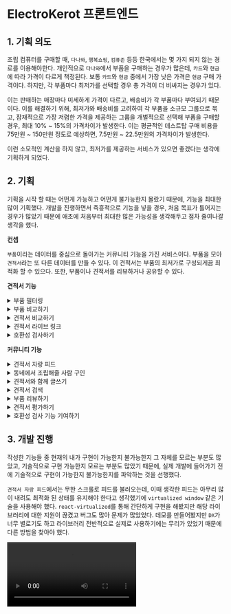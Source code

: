 
# ElectroKerot 프론트엔드

## 1. 기획 의도

조립 컴퓨터를 구매할 때, `다나와`, `행복쇼핑`, `컴퓨존` 등등 한국에서는 몇 가지 되지 않는 경로를 이용해야한다.
개인적으로 `다나와`에서 부품을 구매하는 경우가 많은데, `카드`와 `현금`에 따라 가격이 다르게 책정된다.
보통 `카드`와 `현금` 중에서 가장 낮은 가격은 `현금` 구매 가격이다. 하지만, 각 부품마다 최저가를
선택할 경우 총 가격이 더 비싸지는 경우가 있다.

이는 판매하는 매장마다 미세하게 가격이 다르고, 배송비가 각 부품마다 부여되기 때문이다.
이를 해결하기 위해, 최저가와 배송비를 고려하여 각 부품을 소규모 그룹으로 묶고, 잠재적으로 가장 저렴한 가격을
제공하는 그룹을 개벌적으로 선택해 부품을 구매할 경우, 최대 10% ~ 15%의 가격차이가 발생한다. 이는 평균적인 데스트탑
구매 비용을 75만원 ~ 150만원 정도로 예상하면, 7.5만원 ~ 22.5만원의 가격차이가 발생한다.

이런 소모적인 계산을 하지 않고, 최저가를 제공하는 서비스가 있으면 좋겠다는 생각에 기획하게 되었다.

## 2. 기획

기획을 시작 할 때는 어떤게 가능하고 어떤게 불가능한지 몰랐기 때문에,
기능을 최대한 많이 기획했다. 개발을 진행하면서 즉흥적으로 기능을 넣을 경우,
처음 목표가 틀어지는 경우가 많았기 때문에 애초에 처음부터 최대한 많은 가능성을
생각해두고 점차 줄여나갈 생각을 했다.

**컨셉**

`부품`이라는 데이터를 중심으로 돌아가는 커뮤니티 기능을 가진 서비스이다.
부품을 모아 `견적서`라는 또 다른 데이터를 만들 수 있다. 이 견적서는 부품의
최저가로 구성되게끔 최적화 할 수 있으다. 또한, 부품이나 견적서를 리뷰하거나 공유할 수 있다.

<Tree>
  <Folder name="초기 기획 기능" defaultOpen>
    <Folder name="견적서 기능" defaultOpen>
      <File name="부품 필터링" />
      <File name="부품 비교하기" />
      <File name="견적서 비교하기" />
      <File name="견적서 라이브 링크" />
      <File name="호환성 검사하기" />
    </Folder>
    <Folder name="커뮤니티 기능" defaultOpen>
      <File name="견적서 자랑 피드" />
      <File name="동네에서 조립해줄 사람 구인" />
      <File name="견적서와 함께 글쓰기" />
      <File name="견적서 검색" />
      <File name="부품 리뷰하기" />
      <File name="견적서 평가하기" />
      <File name="호환성 검사 기능 기여하기" />
    </Folder>
  </Folder>
</Tree>

**견적서 기능**


<details>
  <summary>부품 필터링</summary>
  부품을 필터링 할 수 있다.

    - 유사한 단어를 적절하게 처리한다. (삼성, 샘숭, samsung)
    - 필터는 하나의 query string에 담겨진 부품의 이름과 태그를 기반으로 검색 결과를 달리한다. (이름: DDR4, 태그: 4GB)
    - 필터는 공유하기 쉽게 url을 통해 관리한다. (query, page, selected filters)
    - url로 관리되는 필터는 내부적으로 저장된다.

<Screenshot alt="검색 결과" src={SearchResultScreenshot} caption="검색 결과" />
<br />

</details>

<details>
  <summary>부품 비교하기</summary>
  부품 목록에서 선택한 부품을 비교할 수 있다. 화면 크기 제한 때문에 최대 3개까지
  비교할 수 있으며, url을 통해 공유할 수 있다. SPA 특성으로 토글하는 방식이 아닌
  url을 사용해서 비교하는 방식으로 구현해야 한다.
</details>

<details>
  <summary>견적서 비교하기</summary>
  견적서를 묶어서 비교하는 기능이다. 비교 중 가격 최적화를 실행할 수 있다. 화면 크기
  제한 때문에 최대 3개까지 비교할 수 있으며, url을 통해 공유할 수 있다. SPA 특성으로
  토글하는 방식이 아닌 url을 사용해서 비교하는 방식으로 구현해야 한다.
</details>

<details>
  <summary>견적서 라이브 링크</summary>
  견적서를 공유할 때, 견적서 소지자가 견적서를 변경할 경우, 소켓을 통해 변경 사항이
  전파된다 해당 라이브 링크를 보고 있던 사람들은 변경 사항을 실시간으로 확인할 수
  있다. 이를 통해 빠르게 견적서에 대한 평가가 가능하다.
</details>
<details>
  <summary>호환성 검사하기</summary>
  부품을 선택할 때, 기본적인 호환성을 검사해 준다. 호환 불가능한 부품을 필터링하기
  위해 각 부품마다 필터를 자동으로 적용한다. 이 기능은 타당성 검사가 필요하다. 유저가
  아닌 자동으로 필터를 거는 방식이니 어떻게 보면 거슬릴 수 있다
</details>

**커뮤니티 기능**


<details>
  <summary>견적서 자랑 피드</summary>
  `인스타그램`의 피드처럼 간단하게 견적서를 통해 맞춘 컴퓨터를 자랑할 수 있다.

<div className="flex flex-row justify-between gap-5">
  <Screenshot alt="instagram" src={InstagramScreenshot} caption="instagram" />
  <Screenshot alt="buildsgg" src={BuildsggScreenshot} caption="buildsgg" />
</div>
<br />
</details>

<details>
  <summary>동네에서 조립해줄 사람 구인</summary>
  동네를 타게팅하는 여러 플랫폼처럼, 집근처에서 조립해줄 사람을 구인할 수 있다. 접근성이
  좋은 컴퓨터 관련 커뮤니티가 없기 때문에 이 기능을 통해, 조립해줄 사람을 찾을 수도
  있고, 컴퓨터에 문제가 생길 경우 질문도 할 수 있다.
</details>

<details>
  <summary>견적서와 함께 글쓰기</summary>
  저장 된 견적서를 글에 첨부할 수 있다. 글을 쓰는 사람은 견적서를 공유하거나 평가
  받을 수 있고 해당 `견적서` 혹은 `부품`은 글의 내용과 글의 댓글이라는 데이터가 연결된다.
  이를 통해 다른 기능을 구현할 수 있다.
</details>

<details>
  <summary>견적서 검색</summary>
  앞서 구현된 `견적서와 함께 글쓰기`를 통해 저장 된 데이터를 통해, 검색 기능을 구현할 수 있다.

    - 완전히 같은 견적을 검색하진 않는다.
    - 코어 부품을 포함한 견적을 검색한다.
    - 부품 상세 페이지에서 부품에 관련 된 글을 볼 수 있다

</details>

<details>
  <summary>부품 리뷰하기</summary>
  부품을 리뷰한다.

    - 모두가 리뷰할 수 있도록 할 것인가?
    - `견적서 자랑 피드`를 시행한 사람들에 한해서만 리뷰할 수 있도록 할 것인가?
    - 타당성 검사 필요

</details>

<details>
  <summary>견적서 평가하기</summary>
  견적서를 평가 받을 때, `이륙`이라는 단어를 쓰는데, 구매해도 좋다는 의미이다.
  `견적서와 함께 글쓰기`에서 쓰여진 글에서 `이륙`을 누르면, 해당 견적서가 문제가 없다는
  의미이다. `이륙`을 누르면, 해당 견적서의 `이륙` 수가 올라간다.

`이륙` 외에도 `이륙허가 중`, `이륙`, `순항 중`, `격추`, `착륙` 등등 고려해봐도 될 듯

</details>
<details>
  <summary>호환성 검사 기능 기여하기</summary>
  부품의 호환성은 대개 `부품`이 가진 정보를 토대로, 대략적으로 검사 가능하다.
  CPU의 소켓이 `LGA 1151`이고, 메인보드의 소켓이 `LGA 1151`이면 호환성이 있다.
  이렇게 `소켓`끼리 검사하는 것은 쉽다. 하지만, 대략적인 검사이기 때문에,
  어떤 `쿨러`와 어떤 `케이스`가 호환이 되는지는 알 수 없을 수 있다.
  이런 부분을 해결하기 위해, 사용자가 어떤 부품들끼리 호환이 되는지 안 되는지에
  대한 정보를 제공해주는 기능이 필요하다.
</details>

## 3. 개발 진행

작성한 기능들 중 현재의 내가 구현이 가능한지 불가능한지 그 자체를 모르는 부분도 많았고,
기술적으로 구현 가능한지 모르는 부분도 많았기 때문에, 실제 개발에 들어가기 전에 기술적으로
구현이 가능한지 불가능한지를 파악하는 것을 선행했다.

`견적서 자랑 피드`에서는 무한 스크롤로 피드를 불러오는데, 이때 생각한 피드는 아무리 많이 내려도
최적화 된 상태를 유지해야 한다고 생각했기에 `virtualized window` 같은 기술을 사용해야 했다.
`react-virtualized`를 통해 간단하게 구현을 해봤지만 해당 라이브러리에 대한 지원이 끊겼고
버그도 많아 문제가 많았었다. 데모를 만들어봤지만 `DX`가 너무 별로기도 하고 라이브러리
전반적으로 실제로 사용하기에는 무리가 있었기 때문에 다른 방법을 찾아야 했다.

<Video src="/public/hello.mp4" />

부품 검색이 가능해야 하니 부품 검색 기능에 대해 생각하고 있었는데, 내가 가지고 있던 지식으론
부품을 검색하는 기능을 구현하기에는 부족했다. 얼핏 들었던 `elasticsearch`를 사용해보려고 했는데
러닝커브가 생각보다 높았고, 여기에 집중하기에는 시간이 부족했기 때문에, `elasticsearch`와 비슷한
검색 기능을 제공하지만 좀 더 간단한 게 필요했다. 여기서 `Mongodb Atlas`의 `Full Text Search`를 알게 되었고,
이를 통해 부품 검색 기능을 구현할 수 있었다.


<Screenshot alt="검색 결과" src={SearchResultA} caption="검색 결과 A" />
<Screenshot alt="검색 결과" src={SearchResultB} caption="검색 결과 B" />

<br />
이런 식으로 개발이 순탄하지 않을 것 같은 기능을 하나씩 구현해보면서, 기술적으로 구현이
가능한지 불가능한지를 파악했다. 대부분의 기능은 구현이 가능했고 이를 통해 굳이 필요없거나
과하게 기획 된 기능은 제외했다.

프론트엔드, 백엔드, 서버, DB 등 모든 부분을 한 번에 모든 것을 할 순 없었다.
개발 계획을 1~3차 혹은 그 이상까지 나누고, 1차에서는 초기 기획의 코어 기능 위주로 개발했다.

## 4. 디자인

일단 디자인을 먼저 시작했다. 디자인을 끝낸 뒤 개발을 시작하면, 개발하면서 지속적으로 디자인에 대해
생각하지 않아도 되기 때문에 개발에 집중할 수 있다.

여러 사이트를 참고하면서 디자인을 했고, `UX`에 대해 깊게 고민하면서 디자인을 했다. 가령, 모바일 웹에서 햄버거 메뉴를
토글했을 때, 보통 네이티브앱에선 뒤로 가기를 통해 메뉴를 닫을 수 있다. 가끔 웹에서 뒤로 가기를 통해 메뉴를 닫는 경우도
있긴 하지만 잘 보면, 전체 페이지가 뒤로 가기 때문에 메뉴 컴포넌트가 `unmount` 되면서 메뉴가 닫혔다고 생각하게 된다.
이를 해결하기 위해, `useEmptyRoute`라는 훅을 이용해 이런 인터렉션이 필요한 컴포넌트에선 빈 라우트를 추가하고,
뒤로 가기 혹은 닫기 동작에선 빈 라우트를 제거하는 방식으로 구현했다.

로그인과 회원가입의 경우 모달을 이용했다. 보통 토글을 통해 모달을 열고 닫는데 이러면
`url`을 통한 이동이 불가능하다. 이를 해결하기 위해 라우팅을 추가하고 데스크탑과 모바일에서
`navigation histrory`를 다르게 관리해 각각의 디바이스에서 이용하는 사용자가
직관적인 경험을 하게끔 했다.

사용자가 로그인 페이지를 보다 홈으로 이동할 경우,
데스크탑에선 모달 형태의 로그인창이 뒤로 가기를 통해 보여지면 안 된다고 생각했고,
모바일에선 모달 형태가 아닌 페이지 형태로 보여지니 뒤로가기를 통해 로그인 페이지로
다시 돌아갈 수 있어야 한다고 생각한다.


<details>
  <summary>라우팅 조작 방법</summary>

  <Screenshot alt="라우팅 방법" src={RoutingScreenshot} caption="라우팅 방법" />
  <br/>
</details>

이런 마이크로 인터렉션 혹은 UX에 대해 고민하면서 디자인을 했고 개발을 하면서 더욱 개선해나갈 예정이다.

## 5. 서버 (인프라)


<Screenshot alt="인프라" src={InfraScreenshot} caption="인프라" />

<br />
서버는 두 가지 방식으로 구상했다.

### 5.1 클라우드 컴퓨팅

첫 번째는 `클라우드 컴퓨팅`을 이용하는 방식이다. `EC2` 혹은 기타 클라우드의 `Computed Machine/Engine`을 이용해 서버를 구축하고, `nginx`를 사용해 `리버스 프록시`를 구축한다.
이를 통해, `cors`를 해결하기도 하고 `entry point`를 1개만 노출시킴으로써 기본적인 보안을 유지한다.

이렇게 할 경우, `Horizontal Scaling`이 편할 것으로 생각된다. 하지만 어떤 클라우드 플랫폼의 서비스를 사용할지, 플랫폼마다 조금씩 다른 설정과 이에 따른 시간적 비용이 발생할 것이다.
프리티어를 사용한다 할지라도 초기 설정이 상당히 필요하고, 중간에 발생하는 문제에 대한 트러블슈팅을 온전히 직접 해결해야 한다.

### 5.2 클라우드 호스팅

개발을 해나가면서 여러 프레임워크를 어쩔 수 없이 써보니 알게 된 사실인데, 마리 만들어진 `프레임워크` 혹은 `서비스`가 생각보다 너무 편하다는 것이다.
프론트엔드를 `Vercel`을 통해 배포해보니 여러 가지 기능들이 기본적으로 제공되었고, 굳이 직접 구축해야 하는 필요성과 안정성을 느끼지 못 했다.

`Vercel`을 통해 `web vital`이나 `analytics`를 쉽게 적용할 수 있었고, `CD`가 자동으로 되는 것도 큰 장점이었다.

이렇게 되면 프론트엔드 뿐만 아니라 백엔드도 `Firebase`나 기타 플랫폼을 통해 서비스 하는게 더욱 유리할 것이라는 생각이 들었다.

현재 인프라가 필요한 서비스는 다음과 같다.

- 스크래퍼 서버 (Node.js)
- 프론트엔드 서버
- 백엔드 서버
- 데이터베이스 서버

모두 각각

- Firebase
- Vercel
- Firebase
- Mongodb Atlas

을 통해 해결할 수 있다. 스크래퍼 서버의 경우, 성능이 좋은 서버가 필요하기 때문에 상용 클라우드나 프리티어를 통해 해결할 수 없다.

결국, 전반적인 서비스를 클라우드 호스팅을 통해 배포할 가능성이 커졌다.

## 6. 데이터/수집

서비스 기획과 함께 어떤 데이터를 어디서 수집하느냐도 중요했다. 만약 데이터가 없다면 애초에 불가능한 서비스이기 때문이다.
데이터를 어떻게 수집하느냐도 문제이고 법적인 문제도 있다. 저작권 법률 상담과 함께 어떤 식으로 데이터를 수집할지 고민했다.
대규모 데이터를 지속가능하게 수집하기 위해선 인터넷 상의 서버에 무리가 안 가게 그리고 지속적인 수집을 알아차리지 못 하게 해야 한다.

단순한 API가 아닌 대규모 데이터 수집은 처음이라, 어떻게 프로그램을 짜야하는지 조차 감이 잡히지 않았다. 그래서
스크래핑 프로그램의 플로우차트를 그려보고, 어떤 식으로 데이터를 수집할지 고민했다.


<a
  href="https://viewer.diagrams.net/?tags=%7B%7D&highlight=0000ff&edit=_blank&layers=1&nav=1&title=Scraping%20flow%20chart#Uhttps%3A%2F%2Fdrive.google.com%2Fuc%3Fid%3D1QKOj0Od5V-5mTXua15tJBE6SeQEo2Lpr%26export%3Ddownload"
  target="_black"
>
  <Screenshot alt="플로우차트" src={FlowChartScreenshot} caption="플로우차트" />
</a>

## 7. 프론트엔드

프론트엔드는 `React`를 사용했다. 현재 `Next.js`를 사용해봤기 때문에 추후에 `Next.js`를 사용할 수도 있겠지만,
현재 서비스에 `SSG/SSR`이 필요한지 의문이고 프레임워크를 거치면 하나의 제약이 추가되는 것이기 때문에 일단은 `React`를 사용하기로 했다.

`Provider`, `Hook`, `Lib` 등 공통으로 사용되는 기능들을 최대한 추상화하려고 했고, 아토믹 디자인 시스템이 아닌 컴포넌트 단위로 개발하려고 노력했다.
컴포넌트 단위로 개발한 이유는, 프로젝트가 단 하나의 서비스이기 때문에 재사용 가능한 아토믹 컴포넌트나 디자인 시스템을 만들기 보다는 서비스에 맞는 컴포넌트를 만들기 위해서이다.

컴포넌트 개발에는 스토리북을 사용해 격리 환경에서 개발했다. 테스팅은 따로 진행하지 않았고 추후에 필요한 경우에만 진행할 예정이다.
다만, 라우팅의 경우 복잡한 경우의 수가 있기 때문에 테스트를 진행했다. `Cypress`를 사용해 테스트를 진행했다. 미디어의 뷰포트에 따라
라우팅 작동 방식이 다르기 때문에 전체 디바이스에 대한 테스트를 진행하기 위해 `Cypress`에 개별 `Hook`을 만들어 테스트를 진행했다.

<details>
  <summary>스토리북</summary>
  https://63dd20176a04b143f58e1507-doimbrkmbm.chromatic.com
</details>

<details>
<summary>Cypress Media hook</summary>

{" "}

```ts media.cy.ts
import { DeviceType, DeviceGroup, Viewports, getDeviceGroup } from 'hooks'

type TestParams = {
  device: Exclude<DeviceType, null>
  deviceGroup: DeviceGroup
}
type Test = (params: TestParams) => void

export function withMedia(test: Test, devices?: Array<DeviceType>) {
  // Copy Viewports to avoid mutating it
  const viewports = Object.assign({}, Viewports)

  // If 'devices' is not provided, run test against all devices
  devices = (
    devices && devices?.length !== 0 ? devices : Object.keys(Viewports)
  ) as Array<DeviceType>

  devices.forEach(device => {
    if (!device) {
      return
    }

    // Type force casting: 'deviceGroup' will never be undefined even though it returns undefined when nothing matched
    const deviceGroup = getDeviceGroup(device) as DeviceGroup

    it(`${device}: `, () => {
      // Change the viewport size to the device's size
      cy.viewport(viewports[device].width, viewports[device].height)

      // Run test under the device's viewport
      test({
        device,
        deviceGroup
      })
    })
  })
}
```

</details>

<details>
  <summary>Cypress 테스트 영상</summary>
  <Video src="public/pages/projects/electrokerot/intro/login.cy.ts.mp4" />
</details>

### 7.1 최저가 로직

<details>
  <summary>최저가 로직</summary>

처음 최저가를 찾아주는 로직을 만들려고 했을 때, 전혀 감이 오지 않았다. 심지어 가능한가도 의문이 들었다.
여러가지 알고리즘도 들춰보고 검색해봤지만 결국 전체 경우의 수를 다 구해보는 방법 외에는
최저가를 찾아주는 방법이 없었다. 하지만 경우의 수가 너무 많았다. 예를 들어,

3개의 부품이 있는데, 각각 [3곳, 4곳, 5곳]의 판매처가 있다고 가정하자. 이 경우의 수는 3 \* 4 \* 5 = 60이다.
보통 7개의 부품이 있고 각각 15개 이상의 판매처가 있기 때문에 경우의 수는 15^7 = 3,874,204,841 이다.
브라우저에서 최대 10,000,000을 넘어가는 연산이 실행되면 브라우저가 다운되는 것으로 파악되었다.

결국 전체 경우의 수는 찾아야 하지만 10,000,000번의 연산을 넘기면 안 되니 전처리를 통해
경우의 줄이는 방법을 이용했다. 모든 판매처를 다 구해보는 것은 효율적이지 못 하니, 각 부품마다
최저가를 찾고 이 최저가에 택배 비용을 더해 이것보다 높은 가격을 가진 판매처를 제외하고 다시 최저가를 찾는 방법을 사용했다.
택비 비용을 더 한 가격보다 비싼 가격의 부품은 그냥 최저가의 부품을 따로 시키면 되기 때문에, 최저가 묶음을 찾아주는
목록에서 제외시켜도 된다. 이렇게 하면 경우의 수를 줄일 수 있었다.

```js
// Preprocess
// 1. Find product with lowest price and shipping cost (=lowest_offer)
// 2. Filter product with
//      price greater than lowest_offer (lowest_offer <= product_price)
//      price that is not lowest and that cannot be packaged or bundled (has only 1 overlapping vendor when ordering more than 2 parts)
// 3. .. the more preprocessing logics, the less time to find feasible combinations ...

// In real, these values are in one matrix
// They can be separted into 3 matrixes like below or
// just use as they are
const product_price = [
  [3000, 3000, 3500, 5000, 4000, 3000, 3500, 2500],
  [3500, 4000, 4500, 5500, 5000, 3500, 4000, 3000],
  [2000, 3000, 2500, 4500, 3000, 2000, 2500, 1500],
  [1000, 1000, 3000, 3000, 3500, 1000, 3000, 2000],
  [1000, 3000, 3000, 3000, 2500, 1000, 3000, 2000],
  [2000, 3000, 2500, 4500, 3000],
  [1000, 1000, 3000, 3000, 3500],
  [1000, 3000, 3000, 3000, 2500],
  [1000, 1000, 3000, 3000, 3500],
  [2000, 3000, 2500, 4500, 3000]
]
const vendors = [
  [3, 4, 2, 1, 0, 5, 7, 8],
  [1, 7, 5, 2, 3, 4, 6, 0],
  [5, 1, 0, 6, 7, 2, 3, 4],
  [1, 3, 8, 5, 2, 4, 6, 7],
  [1, 7, 5, 2, 3, 4, 6, 0],
  [5, 1, 0, 6, 7],
  [1, 3, 8, 5, 2],
  [5, 1, 0, 6, 7],
  [5, 1, 0, 6, 7],
  [5, 1, 0, 6, 7]
]
const shipping_costs = {
  0: 0,
  1: 3000,
  2: 0,
  3: 0,
  4: 2000,
  5: 2000,
  6: 3000,
  7: 0,
  8: 0,
  9: 2500
}

// In the entire selected products list, which vendors sells the most products?
// e.g. cpu: 'vendor A', 'vendor B', 'vendor C'
//      memory: 'vendor A', 'vendor B'
//      gpu: 'vendor A'
// result: { 'vendor A': 3, 'vendor B': 2, 'vendor C': 1 }
// Among the lowest products, selecting the product from 'vendor A' will
// result in the lowest price
const overlapping_vendors = vendors.reduce(
  (vendorList, parts) =>
    parts.reduce(
      (vendorList, vendor) => ({
        ...vendorList,
        [vendor]: vendorList[vendor] + 1 || 1
      }),
      vendorList
    ),
  {}
)

// Returns the cost of the given products combination
const getTotalCost = productsList => {
  let productsCost = 0
  const usedVendors = new Set()
  productsList.forEach(product => {
    const [price, vendor] = product
    usedVendors.add(vendor)
    productsCost += price
  })
  const shippingCost = Array.from(usedVendors).reduce(
    (shippingCost, vendor) => shippingCost + +shipping_costs[vendor],
    0
  )
  return productsCost + shippingCost
}

// Combine product price matrix and the shipping cost matrix
const product_price_with_shipping = product_price.map((products, i) =>
  products.map((price, j) => +price + shipping_costs[vendors[i][j]])
)

// Get rough estimate of the lowest price
const priceFilter = product_price_with_shipping

  // Iterate through each part category
  .reduce((sum, products, i) => {
    // Find the lowest price of the part category
    const lowestPrice = Math.min(...products)
    // Get the indexes of the products with lowest price
    const lowestPriceIndexes = products
      .map((price, j) => (price === lowestPrice ? j : undefined))
      .filter(e => e !== undefined)

    // Among the lowest price products, find the one with the most overlapping vendors
    const lowestPriceIndexesSortedByMostOverlappingVendors =
      lowestPriceIndexes.sort((a, b) => {
        const aOverlappingVendors = overlapping_vendors[vendors[i][a]]
        const bOverlappingVendors = overlapping_vendors[vendors[i][b]]
        return bOverlappingVendors - aOverlappingVendors
      })

    // Pick product with the lowest price and the most overlapping vendors
    return sum + products[lowestPriceIndexesSortedByMostOverlappingVendors[0]]
  }, 0)

// Variable to store all the combinations generated
const generatedCombinations = []

// Variable to tempoarily store the selected parts just like a cart
const selectedParts = []

// Core: Recursive function to find all the combinations
function selectPart(currentPart = 0) {
  if (product_price.length <= currentPart) {
    const totalCost = getTotalCost(selectedParts)
    if (totalCost <= priceFilter) {
      generatedCombinations.push([...selectedParts])
    }
    return
  }
  for (let i = 0; i < product_price[currentPart].length; i++) {
    selectedParts.push([product_price[currentPart][i], vendors[currentPart][i]])
    selectPart(currentPart + 1)
    selectedParts.pop()
  }
}

// Get the total operations needed to find all the combinations
const totalOperation = product_price.reduce(
  (total, products) => total * products.length,
  1
)
console.log(
  `Total operation: ${String(totalOperation).replace(
    /\B(?=(\d{3})+(?!\d))/g,
    ','
  )}`
)

// Measuring the time of calcuation
console.time()
selectPart()
console.timeEnd()

// Length of all the combinations
console.log(generatedCombinations.length)

// Get the feasible combinations
const getFeasibleLists = result =>
  result.filter(e => getTotalCost(e) <= priceFilter)
const feasibleCombinations = getFeasibleLists(generatedCombinations)

// Sort the combinations in ascending order of total cost
const sortLists = list =>
  list.sort((a, b) => {
    return getTotalCost(a) - getTotalCost(b)
  })
const sortedCombinations = sortLists(feasibleCombinations)

// Convert the combinations to numbers list
const result = sortedCombinations.map(list => getTotalCost(list))

// Print the result
// Lowest price combinations
console.log(sortedCombinations[0])
// Lowest price
console.log(result[0])
```

</details>

## 8. 백엔드
